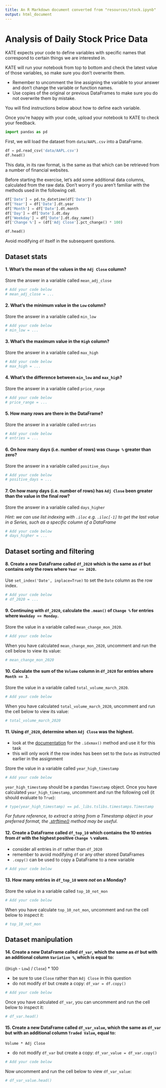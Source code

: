 ```yaml
---
title: An R Markdown document converted from "resources/stock.ipynb"
output: html_document
---
```


# Analysis of Daily Stock Price Data

KATE expects your code to define variables with specific names that correspond to certain things we are interested in.

KATE will run your notebook from top to bottom and check the latest value of those variables, so make sure you don't overwrite them.

* Remember to uncomment the line assigning the variable to your answer and don't change the variable or function names.
* Use copies of the original or previous DataFrames to make sure you do not overwrite them by mistake.

You will find instructions below about how to define each variable.

Once you're happy with your code, upload your notebook to KATE to check your feedback.

```python
import pandas as pd
```

First, we will load the dataset from `data/AAPL.csv` into a DataFrame.

```python
df = pd.read_csv('data/AAPL.csv')
df.head()
```

This data, in its raw format, is the same as that which can be retrieved from a number of financial websites.

Before starting the exercise, let's add some additional data columns, calculated from the raw data. Don't worry if you aren't familiar with the methods used in the following cell.

```python
df['Date'] = pd.to_datetime(df['Date'])
df['Year'] = df['Date'].dt.year
df['Month'] = df['Date'].dt.month
df['Day'] = df['Date'].dt.day
df['Weekday'] = df['Date'].dt.day_name()
df['Change %'] = (df['Adj Close'].pct_change() * 100)
```

```python
df.head()
```

Avoid modifying `df` itself in the subsequent questions.

## Dataset stats

#### 1. What's the mean of the values in the `Adj Close` column?

Store the answer in a variable called `mean_adj_close`

```python
# Add your code below
# mean_adj_close = ...
```

#### 2. What's the minimum value in the `Low` column?

Store the answer in a variable called `min_low`

```python
# Add your code below
# min_low = ...
```

#### 3. What's the maximum value in the `High` column?

Store the answer in a variable called `max_high`

```python
# Add your code below
# max_high = ...
```

#### 4. What's the difference between `min_low` and `max_high`?  

Store the answer in a variable called `price_range`

```python
# Add your code below
# price_range = ...
```

#### 5. How many rows are there in the DataFrame?

Store the answer in a variable called `entries`

```python
# Add your code below
# entries = ...
```

#### 6. On how many days (i.e. number of rows) was `Change %` greater than zero?

Store the answer in a variable called `positive_days`

```python
# Add your code below
# positive_days = ...
```

#### 7. On how many days (i.e. number of rows) has `Adj Close` been greater than the value in the final row?

Store the answer in a variable called `days_higher`

*Hint: we can use list indexing with `.iloc` e.g. `.iloc[-1]` to get the last value in a Series, such as a specific column of a DataFrame*

```python
# Add your code below
# days_higher = ...
```

## Dataset sorting and filtering

#### 8. Create a new DataFrame called `df_2020` which is the same as `df` but contains only the rows where `Year == 2020`. 

Use `set_index('Date', inplace=True)` to set the `Date` column as the row index.

```python
# Add your code below
# df_2020 = ...
```

#### 9. Continuing with `df_2020`, calculate the `.mean()` of `Change %` for entries where `Weekday == Monday`.

Store the value in a variable called `mean_change_mon_2020`.

```python
# Add your code below
```

When you have calculated `mean_change_mon_2020`, uncomment and run the cell below to view its value:

```python
# mean_change_mon_2020
```

#### 10. Calculate the sum of the `Volume` column in `df_2020` for entries where `Month == 3`.

Store the value in a variable called `total_volume_march_2020`.

```python
# Add your code below
```

When you have calculated `total_volume_march_2020`, uncomment and run the cell below to view its value:

```python
# total_volume_march_2020
```

#### 11. Using `df_2020`, determine when `Adj Close` was the highest.

- look at the [documentation](https://pandas.pydata.org/pandas-docs/stable/reference/api/pandas.DataFrame.idxmax.html) for the `.idxmax()` method and use it for this task 
- this will only work if the row index has been set to the `Date` as instructed earlier in the assignment

Store the value in a variable called `year_high_timestamp`

```python
# Add your code below
```

`year_high_timestamp` should be a pandas `Timestamp` object. Once you have calculated `year_high_timestamp`, uncomment and run the following cell (it should evaluate to `True`):

```python
# type(year_high_timestamp) == pd._libs.tslibs.timestamps.Timestamp
```

*For future reference, to extract a string from a Timestamp object in your preferred format, the [.strftime()](https://docs.python.org/3/library/datetime.html#strftime-strptime-behavior) method may be useful.*

#### 12. Create a DataFrame called `df_top_10` which contains the 10 entries from `df` with the highest positive `Change %` values.
- consider all entries in `df` rather than `df_2020`
- remember to avoid modifying `df` or any other stored DataFrames 
- `.copy()` can be used to copy a DataFrame to a new variable

```python
# Add your code below
```

#### 13. How many entries in `df_top_10` were *not* on a Monday?
Store the value in a variable called `top_10_not_mon`

```python
# Add your code below
```

When you have calculate `top_10_not_mon`, uncomment and run the cell below to inspect it:

```python
# top_10_not_mon
```

## Dataset manipulation

#### 14. Create a new DataFrame called `df_var`, which the same as `df` but with an additional column `Variation %`, which is equal to:

((`High` - `Low`) / `Close`) * 100

- be sure to use `Close` rather than `Adj Close` in this question
- do not modify `df` but create a copy: `df_var = df.copy()`

```python
# Add your code below
```

Once you have calculated `df_var`, you can uncomment and run the cell below to inspect it:

```python
# df_var.head()
```

#### 15. Create a new DataFrame called `df_var_value`, which the same as `df_var` but with an additional column `Traded Value`, equal to:
`Volume * Adj Close`

- do not modify `df_var` but create a copy: `df_var_value = df_var.copy()`

```python
# Add your code below
```

Now uncomment and run the cell below to view `df_var_value`:

```python
# df_var_value.head()
```

